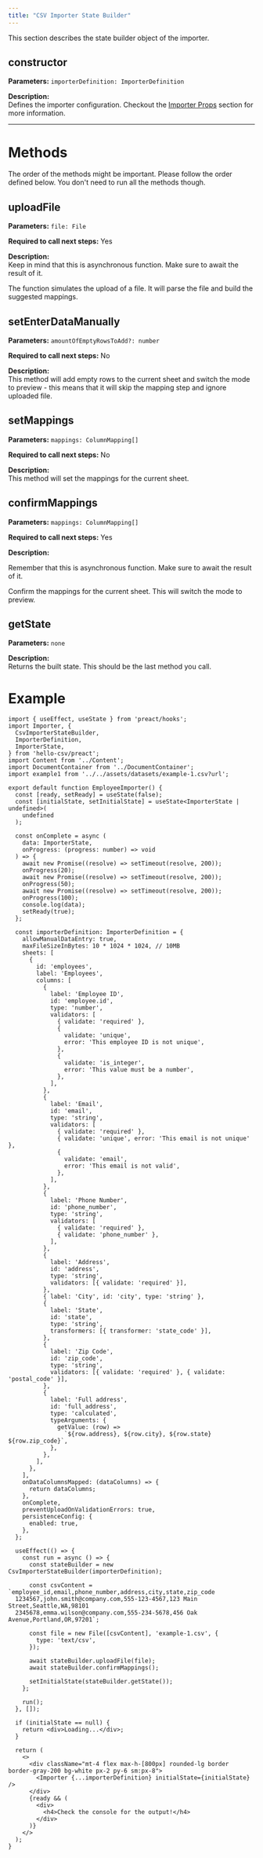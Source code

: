```yaml
---
title: "CSV Importer State Builder"
---
```


This section describes the state builder object of the importer.

## constructor

**Parameters:** `importerDefinition: ImporterDefinition`

**Description:**  
Defines the importer configuration. Checkout the [Importer Props](/v0.3.5/api-reference/importer-props) section for more information.

---

# Methods

The order of the methods might be important. Please follow the order defined below. You don't need to run all the methods though.

## uploadFile

**Parameters:** `file: File`

**Required to call next steps:** Yes

**Description:**  
Keep in mind that this is asynchronous function. Make sure to await the result of it.

The function simulates the upload of a file. It will parse the file and build the suggested mappings.

## setEnterDataManually

**Parameters:** `amountOfEmptyRowsToAdd?: number`

**Required to call next steps:** No

**Description:**  
This method will add empty rows to the current sheet and switch the mode to preview - this means that it will skip 
the mapping step and ignore uploaded file.

## setMappings

**Parameters:** `mappings: ColumnMapping[]`

**Required to call next steps:** No

**Description:**  
This method will set the mappings for the current sheet.

## confirmMappings

**Parameters:** `mappings: ColumnMapping[]`

**Required to call next steps:** Yes

**Description:** 

Remember that this is asynchronous function. Make sure to await the result of it.

Confirm the mappings for the current sheet. This will switch the mode to preview. 

## getState

**Parameters:** `none`

**Description:**  
Returns the built state. This should be the last method you call.


# Example

```tsx
import { useEffect, useState } from 'preact/hooks';
import Importer, {
  CsvImporterStateBuilder,
  ImporterDefinition,
  ImporterState,
} from 'hello-csv/preact';
import Content from '../Content';
import DocumentContainer from '../DocumentContainer';
import example1 from '../../assets/datasets/example-1.csv?url';

export default function EmployeeImporter() {
  const [ready, setReady] = useState(false);
  const [initialState, setInitialState] = useState<ImporterState | undefined>(
    undefined
  );

  const onComplete = async (
    data: ImporterState,
    onProgress: (progress: number) => void
  ) => {
    await new Promise((resolve) => setTimeout(resolve, 200));
    onProgress(20);
    await new Promise((resolve) => setTimeout(resolve, 200));
    onProgress(50);
    await new Promise((resolve) => setTimeout(resolve, 200));
    onProgress(100);
    console.log(data);
    setReady(true);
  };

  const importerDefinition: ImporterDefinition = {
    allowManualDataEntry: true,
    maxFileSizeInBytes: 10 * 1024 * 1024, // 10MB
    sheets: [
      {
        id: 'employees',
        label: 'Employees',
        columns: [
          {
            label: 'Employee ID',
            id: 'employee.id',
            type: 'number',
            validators: [
              { validate: 'required' },
              {
                validate: 'unique',
                error: 'This employee ID is not unique',
              },
              {
                validate: 'is_integer',
                error: 'This value must be a number',
              },
            ],
          },
          {
            label: 'Email',
            id: 'email',
            type: 'string',
            validators: [
              { validate: 'required' },
              { validate: 'unique', error: 'This email is not unique' },
              {
                validate: 'email',
                error: 'This email is not valid',
              },
            ],
          },
          {
            label: 'Phone Number',
            id: 'phone_number',
            type: 'string',
            validators: [
              { validate: 'required' },
              { validate: 'phone_number' },
            ],
          },
          {
            label: 'Address',
            id: 'address',
            type: 'string',
            validators: [{ validate: 'required' }],
          },
          { label: 'City', id: 'city', type: 'string' },
          {
            label: 'State',
            id: 'state',
            type: 'string',
            transformers: [{ transformer: 'state_code' }],
          },
          {
            label: 'Zip Code',
            id: 'zip_code',
            type: 'string',
            validators: [{ validate: 'required' }, { validate: 'postal_code' }],
          },
          {
            label: 'Full address',
            id: 'full_address',
            type: 'calculated',
            typeArguments: {
              getValue: (row) =>
                `${row.address}, ${row.city}, ${row.state} ${row.zip_code}`,
            },
          },
        ],
      },
    ],
    onDataColumnsMapped: (dataColumns) => {
      return dataColumns;
    },
    onComplete,
    preventUploadOnValidationErrors: true,
    persistenceConfig: {
      enabled: true,
    },
  };

  useEffect(() => {
    const run = async () => {
      const stateBuilder = new CsvImporterStateBuilder(importerDefinition);

      const csvContent = `employee_id,email,phone_number,address,city,state,zip_code
  1234567,john.smith@company.com,555-123-4567,123 Main Street,Seattle,WA,98101
  2345678,emma.wilson@company.com,555-234-5678,456 Oak Avenue,Portland,OR,97201`;

      const file = new File([csvContent], 'example-1.csv', {
        type: 'text/csv',
      });

      await stateBuilder.uploadFile(file);
      await stateBuilder.confirmMappings();

      setInitialState(stateBuilder.getState());
    };

    run();
  }, []);

  if (initialState == null) {
    return <div>Loading...</div>;
  }

  return (
    <>
      <div className="mt-4 flex max-h-[800px] rounded-lg border border-gray-200 bg-white px-2 py-6 sm:px-8">
        <Importer {...importerDefinition} initialState={initialState} />
      </div>
      {ready && (
        <div>
          <h4>Check the console for the output!</h4>
        </div>
      )}
    </>
  );
}
```